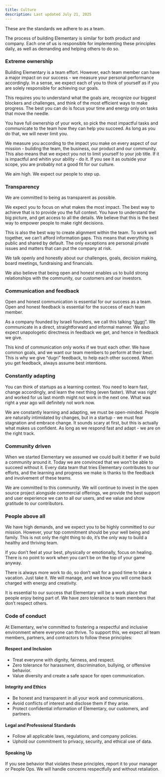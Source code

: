 ```yaml
---
title: Culture
description: Last updated July 21, 2025
---
```

These are the standards we adhere to as a team.

The process of building Elementary is similar for both product and company. Each one of us is responsible for implementing these principles daily, as well as demanding and helping others to do so.


### Extreme ownership

Building Elementary is a team effort. However, each team member can have a major impact on our success -  we measure your personal performance accordingly. In a sense, we expect each of you to think of yourself as if you are solely responsible for achieving our goals.

This requires you to understand what the goals are, recognize our biggest blockers and challenges, and think of the most efficient ways to make progress. The best you can do is focus your time and energy only on tasks that move the needle.

You have full ownership of your work, so pick the most impactful tasks and communicate to the team how they can help you succeed. As long as you do that, we will never limit you.

We measure you according to the impact you make on every aspect of our mission - building the team, the business, our product and our community.  This also means that we expect you not to limit yourself to your job title. If it is impactful and whitin your ability - do it. If you see it as outside your scope, you are probably not a good fit for our culture.

We aim high. We expect our people to step up.

### Transparency

We are committed to being as transparent as possible.

We expect you to focus on what makes the most impact. The best way to achieve that is to provide you the full context. You have to understand the big picture, and get access to all the details. We believe that this is the best way to empower people to make right decisions.

This is also the best way to create alignment within the team. To work well together, we can’t afford information gaps. This means that everything is public and shared by default. The only exceptions are personal private issues and matters that can put the company at risk.

We talk openly and honestly about our challenges, goals, decision making, board meetings, fundraising and financials.

We also believe that being open and honest enables us to build strong relationships with the community, our customers and our investors.

### Communication and feedback

Open and honest communication is essential for our success as a team. Open and honest feedback is essential for the success of each team member.

As a company founded by Israeli founders, we call this talking “[dugri](https://www.thejc.com/judaism/jewish-words/dugri-1.13684)”. We communicate in a direct, straightforward and informal manner. We also expect unapologetic directness in feedback we get, and hence in feedback we give.

This kind of communication only works if we trust each other. We have common goals, and we want our team members to perform at their best. This is why we give “dugri” feedback, to help each other succeed. When you get feedback, always assume best intentions.

### Constantly adapting

You can think of startups as a learning contest. You need to learn fast, change accordingly, and learn the next thing (even faster). What was right and worked for us last month might not work in the next one. What was right a year ago will definitely not work now.

We are constantly learning and adapting, we must be open-minded. People are naturally intimidated by changes, but in a startup - we must fear stagnation and embrace change. It sounds scary at first, but this is actually what makes us confident. As long as we respond fast and adapt - we are on the right track.

### Community driven

When we started Elementary we assumed we could built it better if we build a community around it. Today we are convinced that we won’t be able to succeed without it. Every data team that tries Elementary contributes to our efforts, and the learning and progress we make is thanks to the feedback and involvement of these teams.

We are committed to this community. We will continue to invest in the open source project alongside commercial offerings, we provide the best support and user experience we can to all our users, and we value and show gratitude to our contributors.

### People above all

We have high demands, and we expect you to be highly committed to our mission. However, your top commitment should be your well being and family. This is not only the right thing to do, it’s the only way to build a healthy and thriving team.

If you don’t feel at your best, physically or emotionally, focus on healing. There is no point to work when you can’t be on the top of your game anyway.

There is always more work to do, so don’t wait for a good time to take a vacation. Just take it. We will manage, and we know you will come back charged with energy and creativity.

It is essential to our success that Elementary will be a work place that people enjoy being part of. We have zero tolerance to team members that don’t respect others.

### Code of conduct

At Elementary, we’re committed to fostering a respectful and inclusive environment where everyone can thrive. To support this, we expect all team members, partners, and contractors to follow these principles:
#### Respect and Inclusion
- Treat everyone with dignity, fairness, and respect.
- Zero tolerance for harassment, discrimination, bullying, or offensive behavior.
- Value diversity and create a safe space for open communication.
#### Integrity and Ethics
- Be honest and transparent in all your work and communications.
- Avoid conflicts of interest and disclose them if they arise.
- Protect confidential information of Elementary, our customers, and partners.
#### Legal and Professional Standards
- Follow all applicable laws, regulations, and company policies.
- Uphold our commitment to privacy, security, and ethical use of data.
#### Speaking Up

If you see behavior that violates these principles, report it to your manager or People Ops. We will handle concerns respectfully and without retaliation.